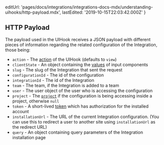   editUrl:
    'pages/docs/integrations/integrations-docs-mdx/understanding-uihooks/http-payload.mdx',
  lastEdited: '2019-10-15T22:03:42.000Z'
}

## HTTP Payload

The payload used in the UIHook receives a JSON payload with different pieces of information regarding the related configuration of the Integration, those being:

- `action` - The [action](/docs/integrations#creating-user-interfaces/actions) of the UIHook (defaults to `view`)
- `clientState` - An object containing the [values](/docs/integrations#creating-user-interfaces/client-state) of input components
- `slug` - The slug of the Integration that sent the request
- `configurationId` - The id of the configuration
- `integrationId` - The id of the Integration
- `team` - The team, if the Integration is added to a team
- `user` - The user object of the user who is accessing the configuration
- `project` - The [`project`](/docs/integrations#creating-user-interfaces/information/project-information) if the configuration is being accessing inside a project, otherwise `null`
- `token` - A short-lived [token](/docs/integrations#creating-user-interfaces/tokens) which has authorization for the installed account
- `installationUrl` - The URL of the current Integration configuration. (You can use this to redirect a user to another site using `installationUrl` as the redirect URL)
- `query` - An object containing query parameters of the Integration installation page

